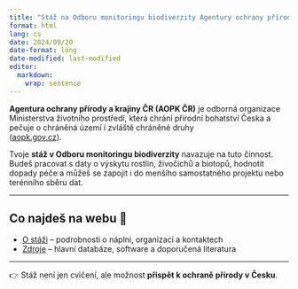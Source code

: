 ---
title: "Stáž na Odboru monitoringu biodiverzity Agentury ochrany přírody a krajiny ČR"
format: html
lang: cs
date: 2024/09/20
date-format: long
date-modified: last-modified
editor: 
  markdown: 
    wrap: sentence
---

**Agentura ochrany přírody a krajiny ČR (AOPK ČR)** je odborná organizace Ministerstva životního prostředí, která chrání přírodní bohatství Česka a pečuje o chráněná území i zvláště chráněné druhy  
([aopk.gov.cz](https://aopk.gov.cz/)).

Tvoje **stáž v Odboru monitoringu biodiverzity** navazuje na tuto činnost. Budeš pracovat s daty o výskytu rostlin, živočichů a biotopů, hodnotit dopady péče a můžeš se zapojit i do menšího samostatného projektu nebo terénního sběru dat.  

---

## Co najdeš na webu 🌱

- [O stáži](o_stazi.qmd) – podrobnosti o náplni, organizaci a kontaktech  
- [Zdroje](zdroje.qmd) – hlavní databáze, software a doporučená literatura  

---

👉 Stáž není jen cvičení, ale možnost **přispět k ochraně přírody v Česku**.  

